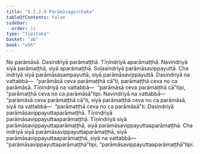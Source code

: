 ```yaml
---
title: "5.2.2.9 Parāmāsagocchaka"
tableOfContents: false
sidebar:
  order: 11
type: "tipitaka"
basket: "ab"
book: "vbh"
---
```



<DynamicBreadcrumb />

<Paragraph number="925" book="vbh">
No parāmāsā. Dasindriyā parāmaṭṭhā. Tīṇindriyā aparāmaṭṭhā. Navindriyā siyā parāmaṭṭhā, siyā aparāmaṭṭhā. Soḷasindriyā parāmāsavippayuttā. Cha indriyā siyā parāmāsasampayuttā, siyā parāmāsavippayuttā. Dasindriyā na vattabbā—  “parāmāsā ceva parāmaṭṭhā cā”ti, parāmaṭṭhā ceva no ca parāmāsā. Tīṇindriyā na vattabbā—  “parāmāsā ceva parāmaṭṭhā cā”tipi, “parāmaṭṭhā ceva no ca parāmāsā”tipi. Navindriyā na vattabbā—  “parāmāsā ceva parāmaṭṭhā cā”ti, siyā parāmaṭṭhā ceva no ca parāmāsā, siyā na vattabbā—  “parāmaṭṭhā ceva no ca parāmāsā”ti. Dasindriyā parāmāsavippayuttaparāmaṭṭhā. Tīṇindriyā parāmāsavippayuttaaparāmaṭṭhā. Tīṇindriyā siyā parāmāsavippayuttaparāmaṭṭhā, siyā parāmāsavippayuttaaparāmaṭṭhā. Cha indriyā siyā parāmāsavippayuttaparāmaṭṭhā, siyā parāmāsavippayuttaaparāmaṭṭhā, siyā na vattabbā—  “parāmāsavippayuttaparāmaṭṭhā”tipi, “parāmāsavippayuttaaparāmaṭṭhā”tipi.
</Paragraph>